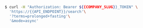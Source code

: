 ```bash
$ curl -H "Authorization: Bearer ${{COMPANY_SLUG}}_TOKEN" \
  'https://{{API_ENDPOINT}}/search'\
  '?terms=prolonged+fasting'\
  '&mode=async'
```
